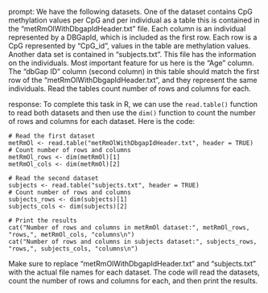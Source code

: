prompt:
We have the following datasets. One of the dataset contains CpG methylation values per CpG and per individual as a table this is contained in the “metRmOlWithDbgapIdHeader.txt” file. Each column is an individual represented by a DBGapId, which is included as the first row. Each row is a CpG represented by "CpG_id", values in the table are methylation values. Another data set is contained in “subjects.txt”. This file has the information on the individuals. Most important feature for us here is the "Age" column. The "dbGap ID" column (second column) in this table should match the first row of the "metRmOlWithDbgapIdHeader.txt", and they represent the same individuals. 
Read the tables count number of rows and columns for each.

response:
To complete this task in R, we can use the `read.table()` function to read both datasets and then use the `dim()` function to count the number of rows and columns for each dataset. Here is the code:

```
# Read the first dataset
metRmOl <- read.table("metRmOlWithDbgapIdHeader.txt", header = TRUE)
# Count number of rows and columns
metRmOl_rows <- dim(metRmOl)[1]
metRmOl_cols <- dim(metRmOl)[2]

# Read the second dataset
subjects <- read.table("subjects.txt", header = TRUE)
# Count number of rows and columns
subjects_rows <- dim(subjects)[1]
subjects_cols <- dim(subjects)[2]

# Print the results
cat("Number of rows and columns in metRmOl dataset:", metRmOl_rows, "rows,", metRmOl_cols, "columns\n")
cat("Number of rows and columns in subjects dataset:", subjects_rows, "rows,", subjects_cols, "columns\n")
```

Make sure to replace "metRmOlWithDbgapIdHeader.txt" and "subjects.txt" with the actual file names for each dataset. The code will read the datasets, count the number of rows and columns for each, and then print the results.
